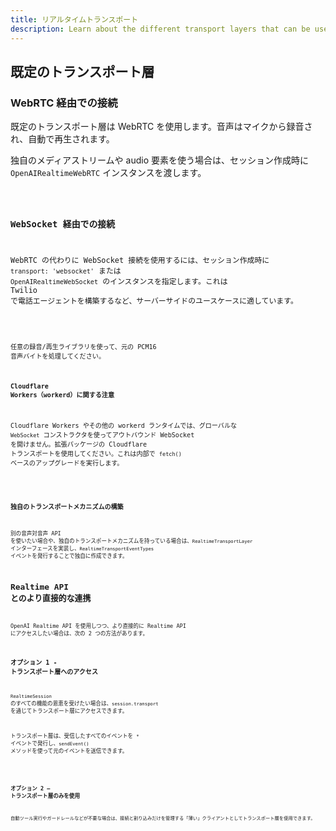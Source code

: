 ```yaml
---
title: リアルタイムトランスポート
description: Learn about the different transport layers that can be used with Realtime Agents.
---
```




## 既定のトランスポート層

### WebRTC 経由での接続

既定のトランスポート層は WebRTC を使用します。音声はマイクから録音され、自動で再生されます。

独自のメディアストリームや audio 要素を使う場合は、セッション作成時に `OpenAIRealtimeWebRTC` インスタンスを渡します。

<Code lang="typescript" code={customWebRTCTransportExample} />

### WebSocket 経由での接続

WebRTC の代わりに WebSocket 接続を使用するには、セッション作成時に `transport: 'websocket'` または `OpenAIRealtimeWebSocket` のインスタンスを指定します。これは Twilio で電話エージェントを構築するなど、サーバーサイドのユースケースに適しています。

<Code lang="typescript" code={websocketSessionExample} />

任意の録音/再生ライブラリを使って、元の PCM16 音声バイトを処理してください。

#### Cloudflare Workers（workerd）に関する注意

Cloudflare Workers やその他の workerd ランタイムでは、グローバルな `WebSocket` コンストラクタを使ってアウトバウンド WebSocket を開けません。拡張パッケージの Cloudflare トランスポートを使用してください。これは内部で `fetch()` ベースのアップグレードを実行します。

<Code lang="typescript" code={cloudflareTransportExample} />

### 独自のトランスポートメカニズムの構築

別の音声対音声 API を使いたい場合や、独自のトランスポートメカニズムを持っている場合は、`RealtimeTransportLayer` インターフェースを実装し、`RealtimeTransportEventTypes` イベントを発行することで独自に作成できます。

## Realtime API とのより直接的な連携

OpenAI Realtime API を使用しつつ、より直接的に Realtime API にアクセスしたい場合は、次の 2 つの方法があります。

### オプション 1 - トランスポート層へのアクセス

`RealtimeSession` のすべての機能の恩恵を受けたい場合は、`session.transport` を通じてトランスポート層にアクセスできます。

トランスポート層は、受信したすべてのイベントを `*` イベントで発行し、`sendEvent()` メソッドを使って元のイベントを送信できます。

<Code lang="typescript" code={transportEventsExample} />

### オプション 2 — トランスポート層のみを使用

自動ツール実行やガードレールなどが不要な場合は、接続と割り込みだけを管理する「薄い」クライアントとしてトランスポート層を使用できます。

<Code lang="typescript" code={thinClientExample} />
